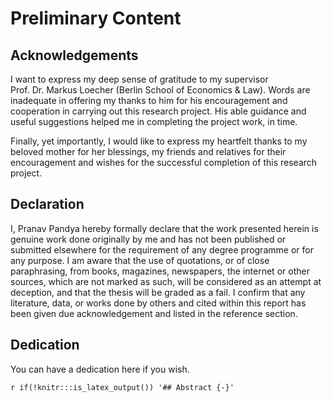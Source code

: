 # Preliminary Content {-}

## Acknowledgements {-}

I want to express my deep sense of gratitude to my supervisor Prof. Dr. Markus Loecher (Berlin School of Economics & Law). Words are inadequate in offering my thanks to him for his encouragement and cooperation in carrying out this research project. His able guidance and useful suggestions helped me in completing the project work, in time. \par

Finally, yet importantly, I would like to express my heartfelt thanks to my beloved mother for her blessings, my friends and relatives for their encouragement and wishes for the successful completion of this research project. \pagebreak

## Declaration {-}

I, Pranav Pandya hereby formally declare that the work presented herein is genuine work done originally by me and has not been published or submitted elsewhere for the requirement of any degree programme or for any purpose. I am aware that the use of quotations, or of close paraphrasing, from books, magazines, newspapers, the internet or other sources, which are not marked as such, will be considered as an attempt at deception, and that the thesis will be graded as a fail. I confirm that any literature, data, or works done by others and cited within this report has been given due acknowledgement and listed in the reference section. \pagebreak

## Dedication {-}

You can have a dedication here if you wish. 

`r if(!knitr:::is_latex_output()) '## Abstract {-}'`
